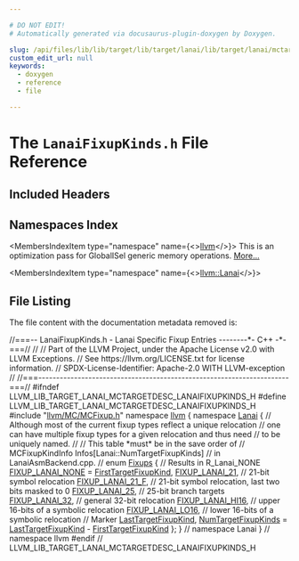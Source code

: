 ```yaml
---

# DO NOT EDIT!
# Automatically generated via docusaurus-plugin-doxygen by Doxygen.

slug: /api/files/lib/lib/target/lib/target/lanai/lib/target/lanai/mctargetdesc/lanaifixupkinds-h
custom_edit_url: null
keywords:
  - doxygen
  - reference
  - file

---
```





# The `LanaiFixupKinds.h` File Reference

<DoxygenPage pluginConfig={pluginConfig}>



## Included Headers

<IncludesList>
<IncludesListItem
  filePath="llvm/MC/MCFixup.h"
  permalink="/docs/api/files/include/include/llvm/include/llvm/mc/mcfixup-h"
  isLocal="true" />
</IncludesList>

## Namespaces Index

<MembersIndex>

<MembersIndexItem
  type="namespace"
  name={<><a href="/docs/api/namespaces/llvm">llvm</a></>}>
This is an optimization pass for GlobalISel generic memory operations. <a href="/docs/api/namespaces/llvm/#details">More...</a>
</MembersIndexItem>

<MembersIndexItem
  type="namespace"
  name={<><a href="/docs/api/namespaces/llvm/lanai">llvm::Lanai</a></>}>
</MembersIndexItem>

</MembersIndex>


## File Listing

The file content with the documentation metadata removed is:

<ProgramListing>

<Link id="l00001" /><CodeLine lineNumber="1"><span class="doxyHighlightComment">//===-- LanaiFixupKinds.h - Lanai Specific Fixup Entries --------&#42;- C++ -&#42;-===//</span></CodeLine>
<Link id="l00002" /><CodeLine lineNumber="2"><span class="doxyHighlightComment">//</span></CodeLine>
<Link id="l00003" /><CodeLine lineNumber="3"><span class="doxyHighlightComment">// Part of the LLVM Project, under the Apache License v2.0 with LLVM Exceptions.</span></CodeLine>
<Link id="l00004" /><CodeLine lineNumber="4"><span class="doxyHighlightComment">// See https://llvm.org/LICENSE.txt for license information.</span></CodeLine>
<Link id="l00005" /><CodeLine lineNumber="5"><span class="doxyHighlightComment">// SPDX-License-Identifier: Apache-2.0 WITH LLVM-exception</span></CodeLine>
<Link id="l00006" /><CodeLine lineNumber="6"><span class="doxyHighlightComment">//</span></CodeLine>
<Link id="l00007" /><CodeLine lineNumber="7"><span class="doxyHighlightComment">//===----------------------------------------------------------------------===//</span></CodeLine>
<Link id="l00008" /><CodeLine lineNumber="8"></CodeLine>
<Link id="l00009" /><CodeLine lineNumber="9"><span class="doxyHighlightPreprocessor">#ifndef LLVM&#95;LIB&#95;TARGET&#95;LANAI&#95;MCTARGETDESC&#95;LANAIFIXUPKINDS&#95;H</span></CodeLine>
<Link id="l00010" /><CodeLine lineNumber="10"><span class="doxyHighlightPreprocessor">#define LLVM&#95;LIB&#95;TARGET&#95;LANAI&#95;MCTARGETDESC&#95;LANAIFIXUPKINDS&#95;H</span></CodeLine>
<Link id="l00011" /><CodeLine lineNumber="11"></CodeLine>
<Link id="l00012" /><CodeLine lineNumber="12"><span class="doxyHighlightPreprocessor">#include &quot;<a href="/docs/api/files/include/include/llvm/include/llvm/mc/mcfixup-h">llvm/MC/MCFixup.h</a>&quot;</span></CodeLine>
<Link id="l00013" /><CodeLine lineNumber="13"></CodeLine>
<Link id="l00014" /><CodeLine lineNumber="14"><span class="doxyHighlightKeyword">namespace </span><span class="doxyHighlight"><a href="/docs/api/namespaces/llvm">llvm</a> &#123;</span></CodeLine>
<Link id="l00015" /><CodeLine lineNumber="15" lineLink="/docs/api/namespaces/llvm/lanai"><span class="doxyHighlightKeyword">namespace </span><span class="doxyHighlight"><a href="/docs/api/namespaces/llvm/lanai">Lanai</a> &#123;</span></CodeLine>
<Link id="l00016" /><CodeLine lineNumber="16"><span class="doxyHighlightComment">// Although most of the current fixup types reflect a unique relocation</span></CodeLine>
<Link id="l00017" /><CodeLine lineNumber="17"><span class="doxyHighlightComment">// one can have multiple fixup types for a given relocation and thus need</span></CodeLine>
<Link id="l00018" /><CodeLine lineNumber="18"><span class="doxyHighlightComment">// to be uniquely named.</span></CodeLine>
<Link id="l00019" /><CodeLine lineNumber="19"><span class="doxyHighlightComment">//</span></CodeLine>
<Link id="l00020" /><CodeLine lineNumber="20"><span class="doxyHighlightComment">// This table &#42;must&#42; be in the save order of</span></CodeLine>
<Link id="l00021" /><CodeLine lineNumber="21"><span class="doxyHighlightComment">// MCFixupKindInfo Infos&#91;Lanai::NumTargetFixupKinds&#93;</span></CodeLine>
<Link id="l00022" /><CodeLine lineNumber="22"><span class="doxyHighlightComment">// in LanaiAsmBackend.cpp.</span></CodeLine>
<Link id="l00023" /><CodeLine lineNumber="23"><span class="doxyHighlightComment">//</span></CodeLine>
<Link id="l00024" /><CodeLine lineNumber="24" lineLink="/docs/api/namespaces/llvm/lanai/#af443c46d786f3821876e56ccfffa7765"><span class="doxyHighlightKeyword">enum</span><span class="doxyHighlight"> <a href="/docs/api/namespaces/llvm/lanai/#af443c46d786f3821876e56ccfffa7765">Fixups</a> &#123;</span></CodeLine>
<Link id="l00025" /><CodeLine lineNumber="25"><span class="doxyHighlight">  </span><span class="doxyHighlightComment">// Results in R&#95;Lanai&#95;NONE</span></CodeLine>
<Link id="l00026" /><CodeLine lineNumber="26" lineLink="/docs/api/namespaces/llvm/lanai/#af443c46d786f3821876e56ccfffa7765a6228d6fefa8debdc44a3f3b3c6f9f8b8"><span class="doxyHighlight">  <a href="/docs/api/namespaces/llvm/lanai/#af443c46d786f3821876e56ccfffa7765a6228d6fefa8debdc44a3f3b3c6f9f8b8">FIXUP&#95;LANAI&#95;NONE</a> = <a href="/docs/api/namespaces/llvm/#a84cef097f15848752272d38769011f58a02772a67f2052ae04bb9ef1ff9dc3cf8">FirstTargetFixupKind</a>,</span></CodeLine>
<Link id="l00027" /><CodeLine lineNumber="27"></CodeLine>
<Link id="l00028" /><CodeLine lineNumber="28" lineLink="/docs/api/namespaces/llvm/lanai/#af443c46d786f3821876e56ccfffa7765a466a72976376ce773b6a30d65e4e5f28"><span class="doxyHighlight">  <a href="/docs/api/namespaces/llvm/lanai/#af443c46d786f3821876e56ccfffa7765a466a72976376ce773b6a30d65e4e5f28">FIXUP&#95;LANAI&#95;21</a>,   </span><span class="doxyHighlightComment">// 21-bit symbol relocation</span></CodeLine>
<Link id="l00029" /><CodeLine lineNumber="29" lineLink="/docs/api/namespaces/llvm/lanai/#af443c46d786f3821876e56ccfffa7765a75968c5a6bfd380d9c38bc639d329529"><span class="doxyHighlight">  <a href="/docs/api/namespaces/llvm/lanai/#af443c46d786f3821876e56ccfffa7765a75968c5a6bfd380d9c38bc639d329529">FIXUP&#95;LANAI&#95;21&#95;F</a>, </span><span class="doxyHighlightComment">// 21-bit symbol relocation, last two bits masked to 0</span></CodeLine>
<Link id="l00030" /><CodeLine lineNumber="30" lineLink="/docs/api/namespaces/llvm/lanai/#af443c46d786f3821876e56ccfffa7765a08ba4368cab217d2b9c7f97e353a33e4"><span class="doxyHighlight">  <a href="/docs/api/namespaces/llvm/lanai/#af443c46d786f3821876e56ccfffa7765a08ba4368cab217d2b9c7f97e353a33e4">FIXUP&#95;LANAI&#95;25</a>,   </span><span class="doxyHighlightComment">// 25-bit branch targets</span></CodeLine>
<Link id="l00031" /><CodeLine lineNumber="31" lineLink="/docs/api/namespaces/llvm/lanai/#af443c46d786f3821876e56ccfffa7765a5cfe3672d6be15d5aff032dc27a0067b"><span class="doxyHighlight">  <a href="/docs/api/namespaces/llvm/lanai/#af443c46d786f3821876e56ccfffa7765a5cfe3672d6be15d5aff032dc27a0067b">FIXUP&#95;LANAI&#95;32</a>,   </span><span class="doxyHighlightComment">// general 32-bit relocation</span></CodeLine>
<Link id="l00032" /><CodeLine lineNumber="32" lineLink="/docs/api/namespaces/llvm/lanai/#af443c46d786f3821876e56ccfffa7765afd36ba7cedb640f17cac2d2857d7966b"><span class="doxyHighlight">  <a href="/docs/api/namespaces/llvm/lanai/#af443c46d786f3821876e56ccfffa7765afd36ba7cedb640f17cac2d2857d7966b">FIXUP&#95;LANAI&#95;HI16</a>, </span><span class="doxyHighlightComment">// upper 16-bits of a symbolic relocation</span></CodeLine>
<Link id="l00033" /><CodeLine lineNumber="33" lineLink="/docs/api/namespaces/llvm/lanai/#af443c46d786f3821876e56ccfffa7765af5e05d58327b72ff1ebf97a767c17c37"><span class="doxyHighlight">  <a href="/docs/api/namespaces/llvm/lanai/#af443c46d786f3821876e56ccfffa7765af5e05d58327b72ff1ebf97a767c17c37">FIXUP&#95;LANAI&#95;LO16</a>, </span><span class="doxyHighlightComment">// lower 16-bits of a symbolic relocation</span></CodeLine>
<Link id="l00034" /><CodeLine lineNumber="34"></CodeLine>
<Link id="l00035" /><CodeLine lineNumber="35"><span class="doxyHighlight">  </span><span class="doxyHighlightComment">// Marker</span></CodeLine>
<Link id="l00036" /><CodeLine lineNumber="36" lineLink="/docs/api/namespaces/llvm/lanai/#af443c46d786f3821876e56ccfffa7765a84fdcb4808429d076d8f67a1a7493406"><span class="doxyHighlight">  <a href="/docs/api/namespaces/llvm/lanai/#af443c46d786f3821876e56ccfffa7765a84fdcb4808429d076d8f67a1a7493406">LastTargetFixupKind</a>,</span></CodeLine>
<Link id="l00037" /><CodeLine lineNumber="37" lineLink="/docs/api/namespaces/llvm/lanai/#af443c46d786f3821876e56ccfffa7765af7a3e056155abd677cbeed7e61a2bfa9"><span class="doxyHighlight">  <a href="/docs/api/namespaces/llvm/lanai/#af443c46d786f3821876e56ccfffa7765af7a3e056155abd677cbeed7e61a2bfa9">NumTargetFixupKinds</a> = <a href="/docs/api/namespaces/llvm/lanai/#af443c46d786f3821876e56ccfffa7765a84fdcb4808429d076d8f67a1a7493406">LastTargetFixupKind</a> - <a href="/docs/api/namespaces/llvm/#a84cef097f15848752272d38769011f58a02772a67f2052ae04bb9ef1ff9dc3cf8">FirstTargetFixupKind</a></span></CodeLine>
<Link id="l00038" /><CodeLine lineNumber="38"><span class="doxyHighlight">&#125;;</span></CodeLine>
<Link id="l00039" /><CodeLine lineNumber="39"><span class="doxyHighlight">&#125; </span><span class="doxyHighlightComment">// namespace Lanai</span></CodeLine>
<Link id="l00040" /><CodeLine lineNumber="40"><span class="doxyHighlight">&#125; </span><span class="doxyHighlightComment">// namespace llvm</span></CodeLine>
<Link id="l00041" /><CodeLine lineNumber="41"></CodeLine>
<Link id="l00042" /><CodeLine lineNumber="42"><span class="doxyHighlightPreprocessor">#endif </span><span class="doxyHighlightComment">// LLVM&#95;LIB&#95;TARGET&#95;LANAI&#95;MCTARGETDESC&#95;LANAIFIXUPKINDS&#95;H</span></CodeLine>

</ProgramListing>


</DoxygenPage>
